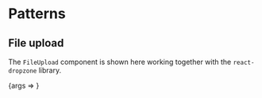 
<Meta title="Packages/Forms/[patterns]" component={FileUpload} />

# Patterns

## File upload

The `FileUpload` component is shown here working together with the
`react-dropzone` library.

<Canvas>
  <Story
    name="File upload"
    args={{
      accept: { 'image/jpeg': [], 'image/png': [], 'image/gif': [] },
      multiple: true,
      type: 'image',
      closeAriaLabel: 'Close',
      deleteAriaLabel: 'Delete'
    }}
    argTypes={{
      isDragging: { table: { disable: true } },
      accept: { table: { category: 'Dropzone' } },
      maxFiles: { control: 'number', table: { category: 'Dropzone' } },
      maxSize: { control: 'number', table: { category: 'Dropzone' } },
      minSize: { control: 'number', table: { category: 'Dropzone' } },
      multiple: { table: { category: 'Dropzone' } },
      type: {
        control: { type: 'select', options: FILE_TYPES },
        table: { category: 'File' }
      },
      closeAriaLabel: { name: 'aria-label', table: { category: 'File.Close' } },
      deleteAriaLabel: { name: 'aria-label', table: { category: 'File.Delete' } }
    }}
  >
    {args => <FileUploadStory {...args} />}
  </Story>
</Canvas>
